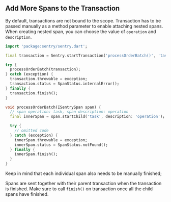 ## Add More Spans to the Transaction

By default, transactions are not bound to the scope. Transaction has to be passed manually as a method parameter to enable attaching nested spans. When creating nested span, you can choose the value of `operation` and `description`.

```dart
import 'package:sentry/sentry.dart';

final transaction = Sentry.startTransaction('processOrderBatch()', 'task');

try {
  processOrderBatch(transaction);
} catch (exception) {
  transaction.throwable = exception;
  transaction.status = SpanStatus.internalError();
} finally {
  transaction.finish();
}

void processOrderBatch(ISentrySpan span) {
  // span operation: task, span description: operation
  final innerSpan = span.startChild('task', description: 'operation');

  try {
    // omitted code
  } catch (exception) {
    innerSpan.throwable = exception;
    innerSpan.status = SpanStatus.notFound();
  } finally {
    innerSpan.finish();
  }
}
```

Keep in mind that each individual span also needs to be manually finished;

Spans are sent together with their parent transaction when the transaction is finished. Make sure to call `finish()` on transaction once all the child spans have finished.
